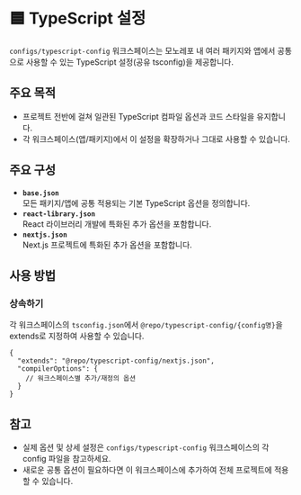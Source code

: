 # 🟦 TypeScript 설정

`configs/typescript-config` 워크스페이스는 모노레포 내 여러 패키지와 앱에서 공통으로 사용할 수 있는 TypeScript 설정(공유 tsconfig)을 제공합니다.

## 주요 목적

- 프로젝트 전반에 걸쳐 일관된 TypeScript 컴파일 옵션과 코드 스타일을 유지합니다.
- 각 워크스페이스(앱/패키지)에서 이 설정을 확장하거나 그대로 사용할 수 있습니다.

## 주요 구성

- **`base.json`**\
  모든 패키지/앱에 공통 적용되는 기본 TypeScript 옵션을 정의합니다.
- **`react-library.json`**\
  React 라이브러리 개발에 특화된 추가 옵션을 포함합니다.
- **`nextjs.json`**\
  Next.js 프로젝트에 특화된 추가 옵션을 포함합니다.

## 사용 방법

### 상속하기

각 워크스페이스의 `tsconfig.json`에서 `@repo/typescript-config/{config명}`을 extends로 지정하여 사용할 수 있습니다.

```jsonc filename="apps/docs/tsconfig.json"
{
  "extends": "@repo/typescript-config/nextjs.json",
  "compilerOptions": {
    // 워크스페이스별 추가/재정의 옵션
  }
}
```

## 참고

- 실제 옵션 및 상세 설정은 `configs/typescript-config` 워크스페이스의 각 config 파일을 참고하세요.
- 새로운 공통 옵션이 필요하다면 이 워크스페이스에 추가하여 전체 프로젝트에 적용할 수 있습니다.
